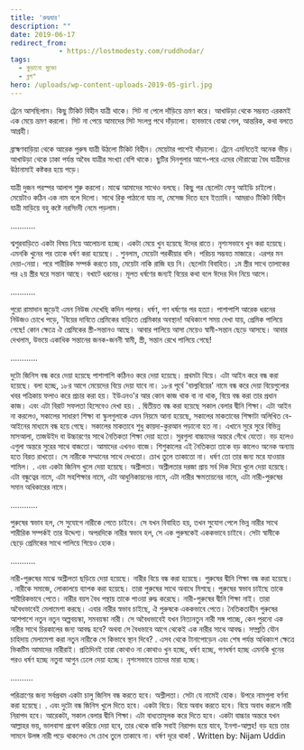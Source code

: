```yaml
---
title: 'রুদ্ধদ্বার'
description: ""
date: 2019-06-17
redirect_from: 
            - https://lostmodesty.com/ruddhodar/
tags: 
  - কুড়ানো মুক্তো
  - ব্লগ"
hero: /uploads/wp-content-uploads-2019-05-girl.jpg
---
```

ট্রেনে আসছিলাম। কিছু টিকিট বিহীন যাত্রী থাকে। সিট না পেলে দাঁড়িয়ে ভ্রমণ করে। আখাউড়া থেকে সম্ভবত এরকমই এক মেয়ে ভ্রমণ করলো। সিট না পেয়ে আমাদের সিট সংলগ্ন পথে দাঁড়ালো। হাবভাবে বোঝা গেল, আন্তরিক, কথা বলতে আগ্রহী।

ব্রাহ্মণবাড়িয়া থেকে আরেক পুরুষ যাত্রী উঠলো টিকিট বিহীন। মেয়েটার পাশেই দাঁড়ালো। ট্রেনে এমনিতেই অনেক ভীড়। আখাউড়া থেকে ঢাকা পর্যন্ত অবৈধ যাত্রীর সংখ্যা বেশি থাকে। ছুটির দিনগুলার আগে-পরে এদের দৌরাত্ম্যে বৈধ যাত্রীদের উঠানামাই কষ্টকর হয়ে পড়ে।

যাত্রী দুজন পরস্পর আলাপ শুরু করলো। মাঝে আমাদের সাথেও বলছে। কিছু পর ছেলেটা ফেবু আইডি চাইলো। মেয়েটাও কঠিন এক নাম বলে দিলো। সাথে রিকু পাঠানো যায় না, মেসেজ দিতে হবে ইত্যাদি। আমরাও টিকিট বিহীন যাত্রী মাড়িয়ে বহু কষ্টে নরসিংদী নেমে পড়লাম।

...........

শ্বশুরবাড়িতে একটা বিষয় নিয়ে আলোচনা হচ্ছে। একটা মেয়ে খুন হয়েছে ঈদের রাতে। নৃশংসভাবে খুন করা হয়েছে। এমনকি খুনের পর তাকে ধর্ষণ করা হয়েছে। . শুনলাম, মেয়েটা পরকীয়ার বলি। পরিচয় সম্ভবত মাজারে। এরপর মন দেয়া-নেয়া। পরে শারীরিক সম্পর্ক করতে চায়, মেয়েটা নাকি রাজি হয় নি। ছেলেটা বিবাহিত। ১ম স্ত্রীর সাথে তালাকের পর ২য় স্ত্রীর ঘরে সন্তান আছে। বখাটে ধরনের। মূলত ধর্ষণের জন্যই বিয়ের কথা বলে ঈদের দিন নিয়ে আসে।

...........

পুরো রামাদান জুড়েই এমন নিউজ দেখেছি কদিন পরপর। ধর্ষণ, গণ ধর্ষণের পর হত্যা। পাশাপাশি আরেক ধরনের নিউজও চোখে পড়ে, 'বিয়ের দাবিতে প্রেমিকের বাড়িতে প্রেমিকার অবস্থান! অধিকাংশ সময় দেখা যায়, প্রেমিক পালিয়ে গেছে! কোন ক্ষেত্রে ঐ প্রেমিকের স্ত্রী-সন্তানও আছে। আবার পালিয়ে আসা মেয়েও স্বামী-সন্তান ছেড়ে আসছে। আবার দেখলাম, উভয়ে একাধিক সন্তানের জনক-জননী স্বামী, স্ত্রী, সন্তান রেখে পালিয়ে গেছে!

............

দুটো জিনিস বন্ধ করে দেয়া হয়েছে পাশাপাশি কঠিনও করে দেয়া হয়েছে। প্রথমটা বিয়ে। এটা আইন করে বন্ধ করা হয়েছে। বলা হচ্ছে, ১৮র আগে মেয়েদের বিয়ে দেয়া যাবে না। ১৮র পূর্বে 'বাল্যবিয়ের' নামে বন্ধ করে দেয়া বিয়েগুলোর খবর পত্রিকায় ফলাও করে প্রচার করা হয়। ইউএনও'র আর কোন কাজ থাক বা না থাক, বিয়ে বন্ধ করা তার প্রধান কাজ। এবং এটা বিরাট সফলতা হিসেবেও দেখা হয়। . দ্বিতীয়ত বন্ধ করা হয়েছে সকাল বেলার দ্বীনি শিক্ষা। এটা আইন না করলেও, সকালের সাধারণ শিক্ষা বা স্কুলগুলাকে এমন নিয়মে আনা হয়েছে, সকালের মাকতাবের শিক্ষাটা অলিখিত বে-আইনের মাধ্যমে বন্ধ হয়ে গেছে। সকালের মাকতাবে শুধু কায়দা-কুরআন পড়ানো হত না। এখানে সুরে সুরে বিভিন্ন মাসআলা, তাজউইদ বা উচ্চারণের সাথে নৈতিকতা শিক্ষা দেয়া হতো। সুরগুলা বাচ্চাদের অন্তরে গেঁথে যেতো। বড় হলেও এগুলা অন্তরে সুরের সাথে বাজতো। আমাদের এখনও বাজে। শিশুকালের এই নৈতিকতা তাকে বড় কালেও অনেক অন্যায় হতে বিরত রাখতো। সে নারীকে সম্মানের সাথে দেখতো। চোখ তুলে তাকাতো না। ধর্ষণ তো তার জন্য মরে যাওয়ার শামিল। . এবং একটা জিনিস খুলে দেয়া হয়েছে। অশ্লীলতা। অশ্লীলতার দরজা প্রায় সর্ব দিক দিয়ে খুলে দেয়া হয়েছে। এটা বন্ধুত্বের নামে, এটা সহশিক্ষার নামে, এটা আধুনিকায়নের নামে, এটা নারীর ক্ষমতায়নের নামে, এটা নারী-পুরুষের সমান অধিকারের নামে।

............

পুরুষের স্বভাব হল, সে সুযোগে নারীকে পেতে চাইবে। সে যখন বিবাহিত হয়, তখন সুযোগ পেলে ভিন্ন নারীর সাথে শারীরিক সম্পর্কই তার উদ্দেশ্য। অপরদিকে নারীর স্বভাব হল, সে এক পুরুষকেই এককভাবে চাইবে। সেটা স্বামীকে ছেড়ে প্রেমিকের সাথে পালিয়ে গিয়েও হোক।

...........

নারী-পুরুষের মাঝে অশ্লীলতা ছড়িয়ে দেয়া হয়েছে। নারীর বিয়ে বন্ধ করা হয়েছে। পুরুষের দ্বীনি শিক্ষা বন্ধ করা হয়েছে। . নারীকে সমাজে, লোকালয়ে ব্যাপক করা হয়েছে। তারা পুরুষের সাথে অবাধে মিশছে। পুরুষের স্বভাব চাইছে তাকে শারীরিকভাবে পেতে। নারীর বয়স বৈধ পন্থায় তাকে পাওয়া রুদ্ধ করেছে। নারী-পুরুষের দ্বীনি শিক্ষা নাই। তারা অবৈধভাবেই মেলামেশা করছে। এবার নারীর স্বভাব চাইছে, ঐ পুরুষকে এককভাবে পেতে। নৈতিকতাহীন পুরুষের আশপাশে নতুন নতুন অল্পবয়স্কা, সমবয়স্কা নারী। সে অবৈধভাবেই যখন নিত্যনতুন নারী সঙ্গ পাচ্ছে, কেন পুরনো এক নারীর সাথে চিরকালের জন্য আবদ্ধ হবে? অথবা সে বৈধভাবে আগে থেকেই এক নারীর সাথে আবদ্ধ। সম্প্রতি যৌন চাহিদায় মেলামেশা করা নতুন নারীকে সে কিভাবে স্থান দিবে? . এসব থেকে টানাপোড়েন এবং শেষ পর্যন্ত অধিকাংশ ক্ষেত্রে ভিকটিম আমাদের নারীরাই। প্রতিদিনই তারা কোথাও না কোথাও খুন হচ্ছে, ধর্ষণ হচ্ছে, গণধর্ষণ হচ্ছে এমনকি খুনের পরও ধর্ষণ হচ্ছে নতুবা আগুন ঢেলে দেয়া হচ্ছে। নৃশংসভাবে তাদের মারা হচ্ছে।

..........

পরিত্রাণের জন্য সর্বপ্রথম একটা চালু জিনিস বন্ধ করতে হবে। অশ্লীলতা। সেটা যে নামেই হোক। উপরে নামগুলা বর্ণনা করা হয়েছে। . এবং দুটো বন্ধ জিনিস খুলে দিতে হবে। একটা বিয়ে। বিয়ে অবাধ করতে হবে। বিয়ে অবাধ করলে নারী নিরাপদ হবে। আরেকটা, সকাল বেলার দ্বীনি শিক্ষা। এটা বাধ্যতামূলক করে দিতে হবে। একটা বাচ্চার অন্তরে যখন আল্লাহর ভয়, ভালবাসা প্রবেশ করিয়ে দেয়া হবে, তার থেকে বাকি সবাই নিরাপদ হয়ে যাবে, ইনশা-আল্লহ! বড় হয়ে তার সামনে উলঙ্গ নারী পড়ে থাকলেও সে চোখ তুলে তাকাবে না। ধর্ষণ দূরে থাক! . Written by: Nijam Uddin
